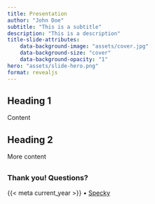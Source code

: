 ```yaml
---
title: Presentation
author: "John Doe"
subtitle: "This is a subtitle"
description: "This is a description"
title-slide-attributes:
    data-background-image: "assets/cover.jpg"
    data-background-size: "cover"
    data-background-opacity: "1"
hero: "assets/slide-hero.png"
format: revealjs
---
```


## Heading 1

Content

## Heading 2

More content

##  {background-image="../../assets/images/home.jpg"}
### Thank you! Questions?

[{{< meta current_year >}} • [Specky](https://github.com/royfrancis/specky)]{.smaller}

